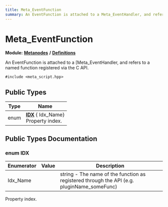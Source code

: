 ```yaml
---
title: Meta_EventFunction
summary: An EventFunction is attached to a Meta_EventHandler, and refers to a named function registered via the C API. 
---
```


# Meta_EventFunction

**Module:** **[Metanodes](../../modules/metanodes/index.mdx)** **/** **[Definitions](../../modules/metanodes/definitions.mdx)**

An EventFunction is attached to a [Meta_EventHandler, and refers to a named function registered via the C API. 

`#include <meta_script.hpp>`

## Public Types

| Type           | Name           |
| -------------- | -------------- |
| enum| **[IDX](#enum-idx)** { Idx_Name}<br />Property index.  |

## Public Types Documentation

### enum IDX

| Enumerator | Value | Description |
| ---------- | ----- | ----------- |
| Idx_Name | | string - The name of the function as registered through the API (e.g. pluginName_someFunc)   |

Property index. 
